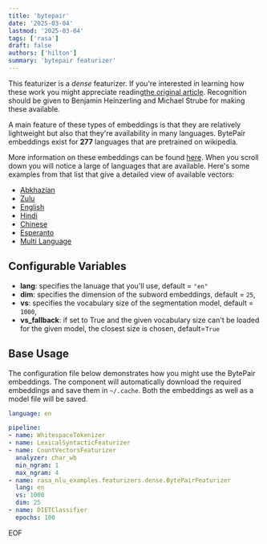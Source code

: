 ```yaml
---
title: 'bytepair'
date: '2025-03-04'
lastmod: '2025-03-04'
tags: ['rasa']
draft: false
authors: ['hilton']
summary: 'bytepair featurizer'
---
```

This featurizer is a *dense* featurizer. If you're interested in learning how these
work you might appreciate reading[the original article](http://www.lrec-conf.org/proceedings/lrec2018/pdf/1049.pdf).
Recognition should be given to Benjamin Heinzerling and Michael Strube for making these available.

A main feature of these types of embeddings is that they are relatively lightweight but also
that they're availability in many languages. BytePair embeddings exist for **277** languages that are
pretrained on wikipedia.

More information on these embeddings can be found [here](https://bpemb.h-its.org/). When you scroll down you will
notice a large of languages that are available. Here's some examples from that list that give a detailed view of available
vectors:

- [Abkhazian](https://bpemb.h-its.org/ab/)
- [Zulu](https://bpemb.h-its.org/zu/)
- [English](https://bpemb.h-its.org/en/)
- [Hindi](https://bpemb.h-its.org/hi/)
- [Chinese](https://bpemb.h-its.org/zh/)
- [Esperanto](https://bpemb.h-its.org/eo/)
- [Multi Language](https://bpemb.h-its.org/multi/)

## Configurable Variables

- **lang**: specifies the lanuage that you'll use, default = `"en"`
- **dim**: specifies the dimension of the subword embeddings, default = `25`,
- **vs**: specifies the vocabulary size of the segmentation model, default = `1000`,
- **vs_fallback**: if set to True and the given vocabulary size can't be loaded for the given model, the closest size is chosen, default=`True`

## Base Usage

The configuration file below demonstrates how you might use the BytePair embeddings. The component
will automatically download the required embeddings and save them in `~/.cache`. Both the embeddings
as well as a model file will be saved.

```yaml
language: en

pipeline:
- name: WhitespaceTokenizer
- name: LexicalSyntacticFeaturizer
- name: CountVectorsFeaturizer
  analyzer: char_wb
  min_ngram: 1
  max_ngram: 4
- name: rasa_nlu_examples.featurizers.dense.BytePairFeaturizer
  lang: en
  vs: 1000
  dim: 25
- name: DIETClassifier
  epochs: 100
```
EOF
